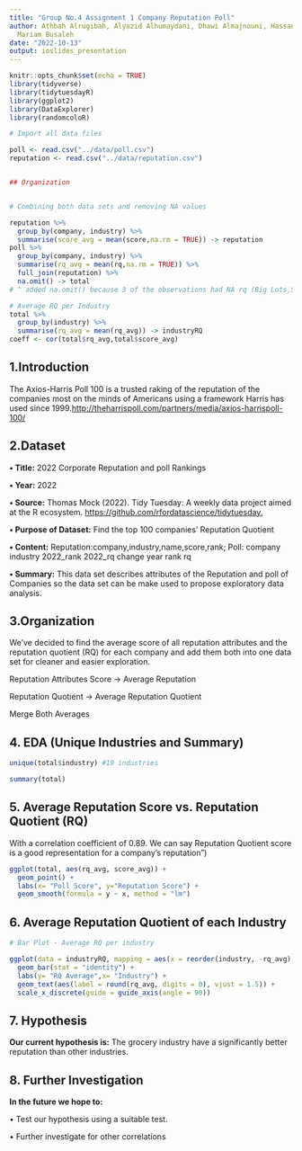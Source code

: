 ```yaml
---
title: "Group No.4 Assignment 1 Company Reputation Poll"
author: Athbah Alrugibah, Alyazid Alhumaydani, Dhawi Almajnouni, Hassan AlTamimi,
  Mariam Busaleh
date: "2022-10-13"
output: ioslides_presentation
---
```


```r
knitr::opts_chunk$set(echo = TRUE)
library(tidyverse)
library(tidytuesdayR)
library(ggplot2)
library(DataExplorer)
library(randomcoloR)

# Import all data files

poll <- read.csv("../data/poll.csv")
reputation <- read.csv("../data/reputation.csv")


## Organization


# Combining both data sets and removing NA values 

reputation %>%
  group_by(company, industry) %>%
  summarise(score_avg = mean(score,na.rm = TRUE)) -> reputation
poll %>%
  group_by(company, industry) %>%
  summarise(rq_avg = mean(rq,na.rm = TRUE)) %>%
  full_join(reputation) %>%
  na.omit() -> total
# ^ added na.omit() because 3 of the observations had NA rq (Big Lots,Shein,Stellantis)

# Average RQ per Industry
total %>%
  group_by(industry) %>%
  summarise(rq_avg = mean(rq_avg)) -> industryRQ
coeff <- cor(total$rq_avg,total$score_avg)

```

## 1.Introduction

The Axios-Harris Poll 100 is a trusted raking of the reputation of the
companies most on the minds of Americans using a framework Harris has
used since 1999.<http://theharrispoll.com/partners/media/axios-harrispoll-100/>

## 2.Dataset
**• Title:** 2022 Corporate Reputation and poll Rankings

**• Year:** 2022

**• Source:** Thomas Mock (2022). Tidy Tuesday: A weekly data project aimed at the R ecosystem. <https://github.com/rfordatascience/tidytuesday.>

**• Purpose of Dataset:** Find the top 100 companies' Reputation Quotient 

**• Content:** Reputation:company,industry,name,score,rank;
              Poll: company	industry	2022_rank	2022_rq	change	year	rank	rq

**• Summary:** This data set describes attributes of the Reputation and poll of Companies so the data set can be make used to propose exploratory data analysis.

## 3.Organization

We've decided to find the average score of all reputation attributes and the reputation quotient (RQ) for each company and add them both into one data set for cleaner and easier exploration.

  Reputation Attributes Score -> Average Reputation\n
  
  Reputation Quotient -> Average Reputation Quotient\n
    
  Merge Both Averages

## 4. EDA (Unique Industries and Summary)
```r
unique(total$industry) #19 industries

summary(total)
```

## 5. Average Reputation Score vs. Reputation Quotient (RQ)
With a correlation coefficient of 0.89. We can say Reputation Quotient score is a good representation for a company's reputation")
```r
ggplot(total, aes(rq_avg, score_avg)) +
  geom_point() +
  labs(x= "Poll Score", y="Reputation Score") +
  geom_smooth(formula = y ~ x, method = "lm")
```


## 6. Average Reputation Quotient of each Industry
```r
# Bar Plot - Average RQ per industry

ggplot(data = industryRQ, mapping = aes(x = reorder(industry, -rq_avg), rq_avg)) + 
  geom_bar(stat = "identity") +
  labs(y= "RQ Average",x= "Industry") +
  geom_text(aes(label = round(rq_avg, digits = 0), vjust = 1.5)) +
  scale_x_discrete(guide = guide_axis(angle = 90))
```

## 7. Hypothesis

 **Our current hypothesis is:** 
  The grocery industry have a significantly better reputation than other industries. 

## 8. Further Investigation

**In the future we hope to:**

• Test our hypothesis using a suitable test.

• Further investigate for other correlations